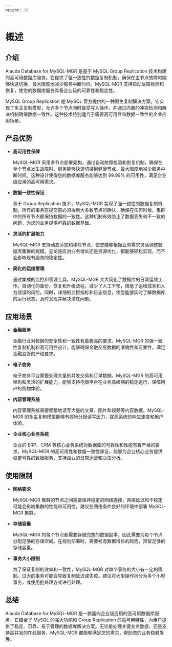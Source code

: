 ```yaml
---
weight: 10
---
```


# 概述

## 介绍
Alauda Database for MySQL-MGR 是基于 MySQL Group Replication 技术构建的高可用数据库服务。它提供了强一致性的数据复制机制，确保在主节点故障时能够快速切换，最大限度地减少服务中断时间。MySQL-MGR 支持自动故障检测和恢复，使您的数据库服务具备企业级的可靠性和稳定性。

MySQL Group Replication 是 MySQL 官方提供的一种原生复制解决方案，它实现了多主复制模型，允许多个节点同时接受写入操作，并通过内置的冲突检测和解决机制确保数据一致性。这种技术特别适合于需要高可用性和数据一致性的企业应用场景。

## 产品优势

- **高可用性保障**

  MySQL-MGR 采用多节点部署架构，通过自动故障检测和恢复机制，确保在单个节点发生故障时，服务能够快速切换到健康节点，最大限度地减少服务中断时间。这种设计使得您的数据库服务能够达到 99.99% 的可用性，满足企业级应用的高可用需求。

- **数据一致性保证**

  基于 Group Replication 技术，MySQL-MGR 实现了强一致性的数据复制机制。所有的事务在提交前必须得到大多数节点的确认，确保在任何时候，集群中的所有节点都保持数据的一致性。这种机制有效防止了数据丢失和不一致的问题，为您的业务提供可靠的数据基础。

- **灵活的扩展能力**

  MySQL-MGR 支持动态添加和移除节点，使您能够根据业务需求灵活调整数据库集群的规模。无论是应对业务增长还是资源优化，都能够轻松实现，而不会影响现有服务的稳定性。

- **简化的运维管理**

  通过集成的监控和管理工具，MySQL-MGR 大大简化了数据库的日常运维工作。自动化的备份、恢复和升级流程，减少了人工干预，降低了运维成本和人为错误的风险。同时，详细的监控指标和日志信息，使您能够实时了解数据库的运行状态，及时发现并解决潜在问题。

## 应用场景

- **金融服务**

  金融行业对数据的安全性和一致性有着极高的要求。MySQL-MGR 的强一致性复制机制和高可用性设计，能够确保金融交易数据的准确性和可靠性，满足金融监管的严格要求。

- **电子商务**

  电子商务平台需要处理大量的并发交易和订单数据。MySQL-MGR 的高可用架构和灵活的扩展能力，能够支持电商平台在业务高峰期的稳定运行，保障用户的购物体验。

- **内容管理系统**

  内容管理系统需要频繁地读写大量的文章、图片和视频等内容数据。MySQL-MGR 的多主复制模型能够有效地分担读写压力，提高系统的响应速度和用户体验。

- **企业核心业务系统**

  企业的 ERP、CRM 等核心业务系统对数据库的可靠性和性能有着严格的要求。MySQL-MGR 的高可用性和数据一致性保证，能够为企业核心业务提供稳定可靠的数据服务，支持企业的日常运营和决策分析。

## 使用限制

- **网络要求**

  MySQL-MGR 集群的节点之间需要保持稳定的网络连接，网络延迟和不稳定可能会影响集群的性能和可用性。建议在网络条件良好的环境中部署 MySQL-MGR 集群。

- **存储容量**

  MySQL-MGR 的每个节点都需要存储完整的数据副本，因此需要为每个节点分配足够的存储空间。在规划部署时，需要考虑数据增长的趋势，预留足够的存储容量。

- **事务大小限制**

  为了保证复制的效率和一致性，MySQL-MGR 对单个事务的大小有一定的限制。过大的事务可能会导致复制延迟或失败。建议将大型操作拆分为多个小型事务，或使用批处理方式进行处理。

## 总结

Alauda Database for MySQL-MGR 是一款面向企业级应用的高可用数据库服务，它结合了 MySQL 的强大功能和 Group Replication 的高可用特性，为用户提供了稳定、可靠、易于管理的数据库解决方案。无论是处理关键业务数据，还是支持高并发的在线服务，MySQL-MGR 都能够满足您的需求，帮助您的业务稳健发展。
